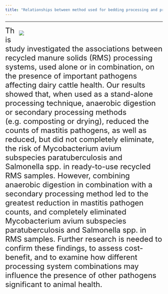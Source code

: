 ```yaml
---
title: "Relationships between method used for bedding processing and presence of mastitis and non-mastitis pathogens in ready-to-use recycled manure solids bedding on Midwest dairy farms"
---
```


***

<div style="float: right; width: 460px; margin: 0 0 10px 10px;">
![](./photos/photo_systems.png)

</div>

<font size="5">

This study investigated the associations between recycled manure solids
(RMS) processing systems, used alone or in combination, on the presence
of important pathogens affecting dairy cattle health. Our results showed
that, when used as a stand-alone processing technique, anaerobic
digestion or secondary processing methods (e.g. composting or drying),
reduced the counts of mastitis pathogens, as well as reduced, but did
not completely eliminate, the risk of Mycobacterium avium subspecies
paratuberculosis and Salmonella spp. in ready-to-use recycled RMS
samples. However, combining anaerobic digestion in combination with a
secondary processing method led to the greatest reduction in mastitis
pathogen counts, and completely eliminated Mycobacterium avium
subspecies paratuberculosis and Salmonella spp. in RMS samples. Further
research is needed to confirm these findings, to assess cost-benefit,
and to examine how different processing system combinations may
influence the presence of other pathogens significant to animal health.
 </font>
</div>
